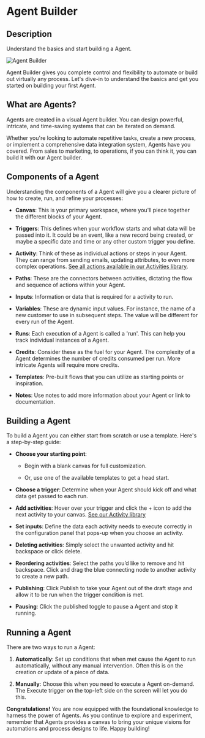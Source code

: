 # Agent Builder

## Description

Understand the basics and start building a Agent.

![Agent Builder](../assets/create-agent/agent-builder.png)

Agent Builder gives you complete control and flexibility to automate or build out virtually any process. Let's dive-in to understand the basics and get you started on building your first Agent.

## What are Agents?
Agents are created in a visual Agent builder. You can design powerful, intricate, and time-saving systems that can be iterated on demand.

Whether you're looking to automate repetitive tasks, create a new process, or implement a comprehensive data integration system, Agents have you covered. From sales to marketing, to  operations, if you can think it, you can build it with our Agent builder.

## Components of a Agent
Understanding the components of a Agent will give you a clearer picture of how to create, run, and refine your processes:

+ **Canvas**: This is your primary workspace, where you'll piece together the different blocks of your Agent.

+ **Triggers**: This defines when your workflow starts and what data will be passed into it. It could be an event, like a new record being created, or maybe a specific date and time or any other custom trigger you define.

+ **Activity**: Think of these as individual actions or steps in your Agent. They can range from sending emails, updating attributes, to even more complex operations. [See all actions available in our Activities library]().

+ **Paths**: These are the connectors between activities, dictating the flow and sequence of actions within your Agent.

+ **Inputs**: Information or data that is required for a activity to run.

+ **Variables**: These are dynamic input values. For instance, the name of a new customer to use in subsequent steps. The value will be different for every run of the Agent.

+ **Runs**: Each execution of a Agent is called a 'run'. This can help you track individual instances of a Agent.

+ **Credits**: Consider these as the fuel for your Agent. The complexity of a Agent determines the number of credits consumed per run. More intricate Agents will require more credits.

+ **Templates**: Pre-built flows that you can utilize as starting points or inspiration.

+ **Notes**: Use notes to add more information about your Agent or link to documentation.

## Building a Agent
To build a Agent you can either start from scratch or use a template. Here's a step-by-step guide:

+ **Choose your starting point**:

  + Begin with a blank canvas for full customization.

  + Or, use one of the available templates to get a head start.


+ **Choose a trigger**: Determine when your Agent should kick off and what data get passed to each run.

+ **Add activities**: Hover over your trigger and click the + icon to add the next activity to your canvas. [See our Activity library]()

+ **Set inputs**: Define the data each activity needs to execute correctly in the configuration panel that pops-up when you choose an activity.

+ **Deleting activities**: Simply select the unwanted activity and hit backspace or click delete.

+ **Reordering activities**: Select the paths you’d like to remove and hit backspace. Click and drag the blue connecting node to another activity to create a new path.

+ **Publishing**: Click Publish to take your Agent out of the draft stage and allow it to be run when the trigger condition is met.

+ **Pausing**: Click the published toggle to pause a Agent and stop it running.

## Running a Agent
There are two ways to run a Agent:

1. **Automatically**: Set up conditions that when met cause the Agent to run automatically, without any manual intervention. Often this is on the creation or update of a piece of data.

2. **Manually**: Choose this when you need to execute a Agent on-demand. The Execute trigger on the top-left side on the screen will let you do this.

**⁠Congratulations!** You are now equipped with the foundational knowledge to harness the power of Agents. As you continue to explore and experiment, remember that Agents provides a canvas to bring your unique visions for automations and process designs to life. Happy building!

